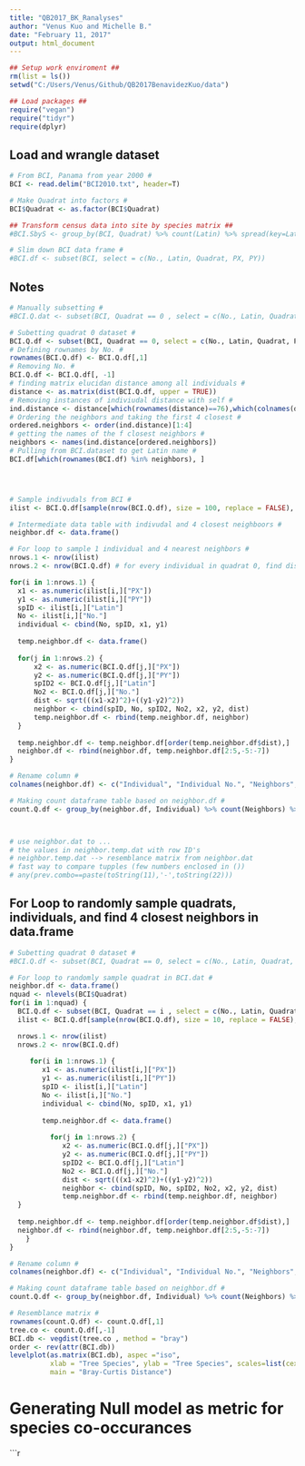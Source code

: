 ```yaml
---
title: "QB2017_BK_Ranalyses"
author: "Venus Kuo and Michelle B."
date: "February 11, 2017"
output: html_document
---
```


```r
## Setup work enviroment ##
rm(list = ls())
setwd("C:/Users/Venus/Github/QB2017BenavidezKuo/data")

## Load packages ##
require("vegan")  
require("tidyr")
require(dplyr)
```

## Load and wrangle dataset ##

```r
# From BCI, Panama from year 2000 #
BCI <- read.delim("BCI2010.txt", header=T)

# Make Quadrat into factors #
BCI$Quadrat <- as.factor(BCI$Quadrat)

## Transform census data into site by species matrix ##
#BCI.SbyS <- group_by(BCI, Quadrat) %>% count(Latin) %>% spread(key=Latin, value=n , fill=0)

# Slim down BCI data frame #
#BCI.df <- subset(BCI, select = c(No., Latin, Quadrat, PX, PY))

```  

## Notes ##

```r
# Manually subsetting # 
#BCI.Q.dat <- subset(BCI, Quadrat == 0 , select = c(No., Latin, Quadrat, PX, PY))

# Subetting quadrat 0 dataset #
BCI.Q.df <- subset(BCI, Quadrat == 0, select = c(No., Latin, Quadrat, PX, PY))
# Defining rownames by No. #
rownames(BCI.Q.df) <- BCI.Q.df[,1]
# Removing No. #
BCI.Q.df <- BCI.Q.df[, -1]
# finding matrix elucidan distance among all individuals #
distance <- as.matrix(dist(BCI.Q.df, upper = TRUE))
# Removing instances of indiviudal distance with self # 
ind.distance <- distance[which(rownames(distance)==76),which(colnames(distance)!=76)]
# Ordering the neighbors and taking the first 4 closest #
ordered.neighbors <- order(ind.distance)[1:4]
# getting the names of the f closest neighbors #
neighbors <- names(ind.distance[ordered.neighbors])
# Pulling from BCI.dataset to get Latin name # 
BCI.df[which(rownames(BCI.df) %in% neighbors), ]




# Sample indivudals from BCI #
ilist <- BCI.Q.df[sample(nrow(BCI.Q.df), size = 100, replace = FALSE), ]

# Intermediate data table with indivudal and 4 closest neighboors # 
neighbor.df <- data.frame()

# For loop to sample 1 individual and 4 nearest neighbors # 
nrows.1 <- nrow(ilist)
nrows.2 <- nrow(BCI.Q.df) # for every individual in quadrat 0, find dist #

for(i in 1:nrows.1) {   
  x1 <- as.numeric(ilist[i,]["PX"])
  y1 <- as.numeric(ilist[i,]["PY"])
  spID <- ilist[i,]["Latin"]
  No <- ilist[i,]["No."]
  individual <- cbind(No, spID, x1, y1)
  
  temp.neighbor.df <- data.frame()
 
  for(j in 1:nrows.2) {
      x2 <- as.numeric(BCI.Q.df[j,]["PX"])
      y2 <- as.numeric(BCI.Q.df[j,]["PY"])
      spID2 <- BCI.Q.df[j,]["Latin"]
      No2 <- BCI.Q.df[j,]["No."]
      dist <- sqrt(((x1-x2)^2)+((y1-y2)^2))
      neighbor <- cbind(spID, No, spID2, No2, x2, y2, dist)
      temp.neighbor.df <- rbind(temp.neighbor.df, neighbor)
  }
  
  temp.neighbor.df <- temp.neighbor.df[order(temp.neighbor.df$dist),]
  neighbor.df <- rbind(neighbor.df, temp.neighbor.df[2:5,-5:-7])
}

# Rename column #
colnames(neighbor.df) <- c("Individual", "Individual No.", "Neighbors", "Neighbors No.")

# Making count dataframe table based on neighbor.df #
count.Q.df <- group_by(neighbor.df, Individual) %>% count(Neighbors) %>% spread(key=Neighbors, value=n, fill=0)



# use neighbor.dat to ...
# the values in neighbor.temp.dat with row ID's 
# neighbor.temp.dat --> resemblance matrix from neighbor.dat
# fast way to compare tupples (few numbers enclosed in ())
# any(prev.combo==paste(toString(11),'-',toString(22)))


```

## For Loop to randomly sample quadrats, individuals, and find 4 closest neighbors in data.frame ##

```r
# Subetting quadrat 0 dataset #
#BCI.Q.df <- subset(BCI, Quadrat == 0, select = c(No., Latin, Quadrat, PX, PY))

# For loop to randomly sample quadrat in BCI.dat # 
neighbor.df <- data.frame()
nquad <- nlevels(BCI$Quadrat)
for(i in 1:nquad) {
  BCI.Q.df <- subset(BCI, Quadrat == i , select = c(No., Latin, Quadrat, PX, PY))
  ilist <- BCI.Q.df[sample(nrow(BCI.Q.df), size = 10, replace = FALSE), ]

  nrows.1 <- nrow(ilist)
  nrows.2 <- nrow(BCI.Q.df)
  
     for(i in 1:nrows.1) {   
        x1 <- as.numeric(ilist[i,]["PX"])
        y1 <- as.numeric(ilist[i,]["PY"])
        spID <- ilist[i,]["Latin"]
        No <- ilist[i,]["No."]
        individual <- cbind(No, spID, x1, y1)
  
        temp.neighbor.df <- data.frame()
 
          for(j in 1:nrows.2) {
             x2 <- as.numeric(BCI.Q.df[j,]["PX"])
             y2 <- as.numeric(BCI.Q.df[j,]["PY"])
             spID2 <- BCI.Q.df[j,]["Latin"]
             No2 <- BCI.Q.df[j,]["No."]
             dist <- sqrt(((x1-x2)^2)+((y1-y2)^2))
             neighbor <- cbind(spID, No, spID2, No2, x2, y2, dist)
             temp.neighbor.df <- rbind(temp.neighbor.df, neighbor)
  }
  
  temp.neighbor.df <- temp.neighbor.df[order(temp.neighbor.df$dist),]
  neighbor.df <- rbind(neighbor.df, temp.neighbor.df[2:5,-5:-7])
    }
}

# Rename column #
colnames(neighbor.df) <- c("Individual", "Individual No.", "Neighbors", "Neighbors No.")

# Making count dataframe table based on neighbor.df #
count.Q.df <- group_by(neighbor.df, Individual) %>% count(Neighbors) %>% spread(key=Neighbors, value=n, fill=0)

# Resemblance matrix #
rownames(count.Q.df) <- count.Q.df[,1]
tree.co <- count.Q.df[,-1]
BCI.db <- vegdist(tree.co , method = "bray")
order <- rev(attr(BCI.db))
levelplot(as.matrix(BCI.db), aspec ="iso",
          xlab = "Tree Species", ylab = "Tree Species", scales=list(cex=0.5), 
          main = "Bray-Curtis Distance")


```

# Generating Null model as metric for species co-occurances #

```r




